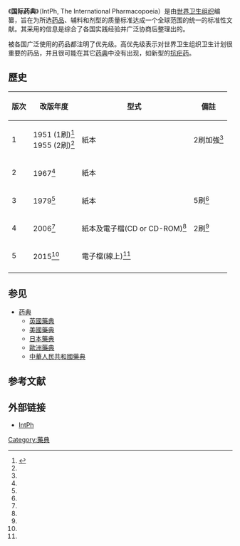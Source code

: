 《'''国际药典'''》（IntPh, The International Pharmacopoeia）是由[[世界卫生组织|世界卫生组织]]编纂，旨在为所选[[药品|药品]]、辅料和剂型的质量标准达成一个全球范围的统一的标准性文献。其采用的信息是综合了各国实践经验并广泛协商后整理出的。

被各国广泛使用的药品都注明了优先级。高优先级表示对世界卫生组织卫生计划很重要的药品，并且很可能在其它[[药典|药典]]中没有出现，如新型的[[抗疟药|抗疟药]]。

==歷史==

{| class="wikitable sortable" border="1"
|-
!  版次 !! 改版年度 !! 型式 !! 備註
|-
| 1 || 1951 (1刷)<ref name="PhInt_4e_2006">{{Citation |author=World Health Organization |authorlink=World Health Organization |title=The International Pharmacopoeia |edition=4th |publisher=World Health Organization |year=2006 |url=https://books.google.com/books?id=s_sBKJNf184C |isbn=924156301X |doi= |postscript=. |accessdate=2015-11-13 |archive-date=2016-06-29 |archive-url=https://web.archive.org/web/20160629123603/https://books.google.com/books?id=s_sBKJNf184C |dead-url=no }}</ref> <br> 1955 (2刷)<ref name="PhInt_4e_2006"/> || 紙本 || 2刷加強<ref name="PhInt_4e_2006"/>
|-
| 2 || 1967<ref name="PhInt_4e_2006"/> || 紙本 || 
|-
| 3 || 1979<ref name="PhInt_4e_2006"/> || 紙本 || 5刷<ref name="PhInt_4e_2006"/> 
|- 
| 4 || 2006<ref name="PhInt_4e_2006"/> || 紙本及電子檔(CD or CD-ROM)<ref name="PhInt_4e_2006"/> || 2刷<ref name="PhInt_4e_2006"/> 
|-
| 5 || 2015<ref name="apps_who_int_PhInt"/> || 電子檔(線上)<ref name="apps_who_int_PhInt"/> || 
|-
|}

==参见==
*[[药典|药典]]
**[[英國藥典|英國藥典]]
**[[美國藥典|美國藥典]]
**[[日本藥典|日本藥典]]
**[[歐洲藥典|歐洲藥典]]
**[[中華人民共和國藥典|中華人民共和國藥典]]

== 参考文献 ==
{{Reflist}}

==外部链接==
*{{en}}[https://web.archive.org/web/20060328053011/http://www.who.int/medicines/publications/pharmacopoeia/overview/en/ IntPh]

[[Category:藥典|Category:藥典]]